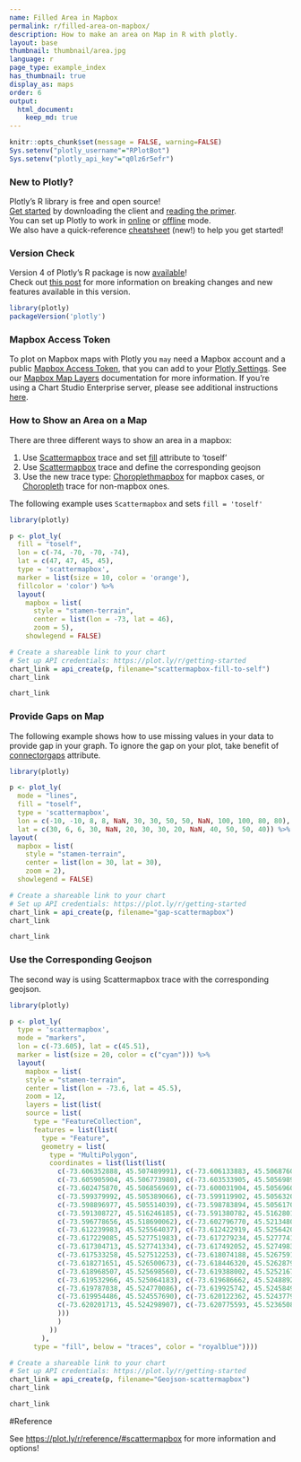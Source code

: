 ```yaml
---
name: Filled Area in Mapbox
permalink: r/filled-area-on-mapbox/
description: How to make an area on Map in R with plotly.
layout: base
thumbnail: thumbnail/area.jpg
language: r
page_type: example_index
has_thumbnail: true
display_as: maps
order: 6
output:
  html_document:
    keep_md: true
---
```


```r
knitr::opts_chunk$set(message = FALSE, warning=FALSE)
Sys.setenv("plotly_username"="RPlotBot")
Sys.setenv("plotly_api_key"="q0lz6r5efr")
```
### New to Plotly?

Plotly's R library is free and open source!<br>
[Get started](https://plot.ly/r/getting-started/) by downloading the client and [reading the primer](https://plot.ly/r/getting-started/).<br>
You can set up Plotly to work in [online](https://plot.ly/r/getting-started/#hosting-graphs-in-your-online-plotly-account) or [offline](https://plot.ly/r/offline/) mode.<br>
We also have a quick-reference [cheatsheet](https://images.plot.ly/plotly-documentation/images/r_cheat_sheet.pdf) (new!) to help you get started!

### Version Check

Version 4 of Plotly's R package is now [available](https://plot.ly/r/getting-started/#installation)!<br>
Check out [this post](http://moderndata.plot.ly/upgrading-to-plotly-4-0-and-above/) for more information on breaking changes and new features available in this version.
```r
library(plotly)
packageVersion('plotly')
```

### Mapbox Access Token

To plot on Mapbox maps with Plotly you `may` need a Mapbox account and a public [Mapbox Access Token](https://www.mapbox.com/studio), that you can add to your [Plotly Settings](https://plot.ly/settings/mapbox). See our [Mapbox Map Layers](/python/mapbox-layers/) documentation for more information. If you're using a Chart Studio Enterprise server, please see additional instructions [here](https://help.plot.ly/mapbox-atlas).

### How to Show an Area on a Map

There are three different ways to show an area in a mapbox:
<ol>
    <li> Use [Scattermapbox](https://plot.ly/r/reference/#scattermapbox) trace and set [fill](https://plot.ly/r/reference/#scattermapbox-fill) attribute to 'toself'</li>
    <li> Use [Scattermapbox](https://plot.ly/r/reference/#scattermapbox) trace and define the corresponding geojson</li>
    <li> Use the new trace type: [Choroplethmapbox](https://plot.ly/r/mapbox-county-choropleth/) for mapbox cases, or [Choropleth](https://plot.ly/r/choropleth-maps/) trace for non-mapbox ones.</li>
</ol>
The following example uses `Scattermapbox` and sets `fill = 'toself'`

```r
library(plotly)

p <- plot_ly(
  fill = "toself",
  lon = c(-74, -70, -70, -74),
  lat = c(47, 47, 45, 45),
  type = 'scattermapbox',
  marker = list(size = 10, color = 'orange'),
  fillcolor = 'color') %>%
  layout(
    mapbox = list(
      style = "stamen-terrain",
      center = list(lon = -73, lat = 46),
      zoom = 5),
    showlegend = FALSE)

# Create a shareable link to your chart
# Set up API credentials: https://plot.ly/r/getting-started
chart_link = api_create(p, filename="scattermapbox-fill-to-self")
chart_link
```

```r
chart_link
```

### Provide Gaps on Map

The following example shows how to use missing values in your data to provide gap in your graph. To ignore the gap on your plot, take benefit of [connectorgaps](https://plot.ly/r/reference/#scattermapbox-connectgaps) attribute.

```r
library(plotly)

p <- plot_ly(
  mode = "lines",
  fill = "toself",
  type = 'scattermapbox',
  lon = c(-10, -10, 8, 8, NaN, 30, 30, 50, 50, NaN, 100, 100, 80, 80),
  lat = c(30, 6, 6, 30, NaN, 20, 30, 30, 20, NaN, 40, 50, 50, 40)) %>%
layout(
  mapbox = list(
    style = "stamen-terrain",
    center = list(lon = 30, lat = 30),
    zoom = 2),
  showlegend = FALSE)

# Create a shareable link to your chart
# Set up API credentials: https://plot.ly/r/getting-started
chart_link = api_create(p, filename="gap-scattermapbox")
chart_link
```

```r
chart_link
```


### Use the Corresponding Geojson

The second way is using Scattermapbox trace with the corresponding geojson.

```r
library(plotly)

p <- plot_ly(
  type = 'scattermapbox',
  mode = "markers",
  lon = c(-73.605), lat = c(45.51),
  marker = list(size = 20, color = c("cyan"))) %>%
  layout(
    mapbox = list(
    style = "stamen-terrain",
    center = list(lon = -73.6, lat = 45.5),
    zoom = 12,
    layers = list(list(
    source = list(
      type = "FeatureCollection",
      features = list(list(
        type = "Feature",
        geometry = list(
          type = "MultiPolygon",
          coordinates = list(list(list(
            c(-73.606352888, 45.507489991), c(-73.606133883, 45.50687600),
            c(-73.605905904, 45.506773980), c(-73.603533905, 45.505698946),
            c(-73.602475870, 45.506856969), c(-73.600031904, 45.505696003),
            c(-73.599379992, 45.505389066), c(-73.599119902, 45.505632008),
            c(-73.598896977, 45.505514039), c(-73.598783894, 45.505617001),
            c(-73.591308727, 45.516246185), c(-73.591380782, 45.516280145),
            c(-73.596778656, 45.518690062), c(-73.602796770, 45.521348046),
            c(-73.612239983, 45.525564037), c(-73.612422919, 45.525642061),
            c(-73.617229085, 45.527751983), c(-73.617279234, 45.527774160),
            c(-73.617304713, 45.527741334), c(-73.617492052, 45.527498362),
            c(-73.617533258, 45.527512253), c(-73.618074188, 45.526759105),
            c(-73.618271651, 45.526500673), c(-73.618446320, 45.526287943),
            c(-73.618968507, 45.525698560), c(-73.619388002, 45.525216750),
            c(-73.619532966, 45.525064183), c(-73.619686662, 45.524889290),
            c(-73.619787038, 45.524770086), c(-73.619925742, 45.524584939),
            c(-73.619954486, 45.524557690), c(-73.620122362, 45.524377961),
            c(-73.620201713, 45.524298907), c(-73.620775593, 45.523650879)
            )))
            )
          ))
        ),
      type = "fill", below = "traces", color = "royalblue"))))

# Create a shareable link to your chart
# Set up API credentials: https://plot.ly/r/getting-started
chart_link = api_create(p, filename="Geojson-scattermapbox")
chart_link
```

```r
chart_link
```

#Reference

See [https://plot.ly/r/reference/#scattermapbox](https://plot.ly/r/reference/#scattermapbox) for more information and options!
